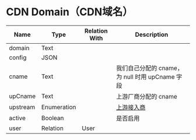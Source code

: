 # CDN Domain（CDN域名）


| Name     | Type        | Relation With | Description                                     |
| -------- | ----------- | ------------- | ----------------------------------------------- |
| domain   | Text        |               |                                                 |
| config   | JSON        |               |                                                 |
| cname    | Text        |               | 我们自己分配的 cname，为 null 时用 upCname 字段 |
| upCname  | Text        |               | 上游厂商分配的 cname                            |
| upstream | Enumeration |               | [上游接入商](../厂商名称.mdx)                   |
| active   | Boolean     |               | 是否启用                                        |
| user     | Relation    | User          |                                                 |


